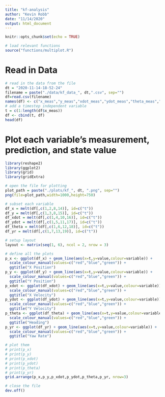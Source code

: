 ```yaml
---
title: "kf-analysis"
author: "Kevin Robb"
date: "11/14/2020"
output: html_document
---
```


```r
knitr::opts_chunk$set(echo = TRUE)
```

```r
# load relevant functions
source("functions/multiplot.R")
```


# Read in Data

```r
# read in the data from the file
dt = "2020-11-14-18-52-24"
filename = paste("./data/kf_data_", dt,".csv", sep="")
df=read.csv(filename)
names(df) <- c("x_meas","y_meas","xdot_meas","ydot_meas","theta_meas","yaw_rate_meas","x_pred","y_pred","xdot_pred","ydot_pred","theta_pred","yaw_rate_pred","x","y","xdot","ydot","theta","yaw_rate")
# add a timestep independent variable
t = c(1:length(df$x_meas))
df <- cbind(t, df)
head(df)
```

# Plot each variable's measurement, prediction, and state value

```r
library(reshape2)
library(ggplot2)
library(grid)
library(gridExtra)

# open the file for plotting
plot_path = paste("./plots/kf_", dt, ".png", sep="")
png(file=plot_path,width=1000,height=750)

# subset each variable
df_x = melt(df[,c(1,2,8,14)], id=c("t"))
df_y = melt(df[,c(1,3,8,15)], id=c("t"))
df_xdot = melt(df[,c(1,4,10,16)], id=c("t"))
df_ydot = melt(df[,c(1,5,11,17)], id=c("t"))
df_theta = melt(df[,c(1,6,12,18)], id=c("t"))
df_yr = melt(df[,c(1,7,13,19)], id=c("t"))

# setup layout
layout <- matrix(seq(1, 6), ncol = 2, nrow = 3)

# define all the plots
p_x <- ggplot(df_x) + geom_line(aes(x=t,y=value,colour=variable)) +
  scale_colour_manual(values=c("red","blue","green")) +
  ggtitle("X Position")
p_y <- ggplot(df_y) + geom_line(aes(x=t,y=value,colour=variable)) +
  scale_colour_manual(values=c("red","blue","green")) +
  ggtitle("Y Position")
p_xdot <- ggplot(df_xdot) + geom_line(aes(x=t,y=value,colour=variable)) +
  scale_colour_manual(values=c("red","blue","green")) +
  ggtitle("X Velocity")
p_ydot <- ggplot(df_ydot) + geom_line(aes(x=t,y=value,colour=variable)) +
  scale_colour_manual(values=c("red","blue","green")) +
  ggtitle("Y Velocity")
p_theta <- ggplot(df_theta) + geom_line(aes(x=t,y=value,colour=variable)) +
  scale_colour_manual(values=c("red","blue","green")) +
  ggtitle("Heading")
p_yr <- ggplot(df_yr) + geom_line(aes(x=t,y=value,colour=variable)) +
  scale_colour_manual(values=c("red","blue","green")) +
  ggtitle("Yaw Rate")

# plot them
# print(p_x)
# print(p_y)
# print(p_xdot)
# print(p_ydot)
# print(p_theta)
# print(p_yr)
grid.arrange(p_x,p_y,p_xdot,p_ydot,p_theta,p_yr, nrow=3)

# close the file
dev.off()
```











